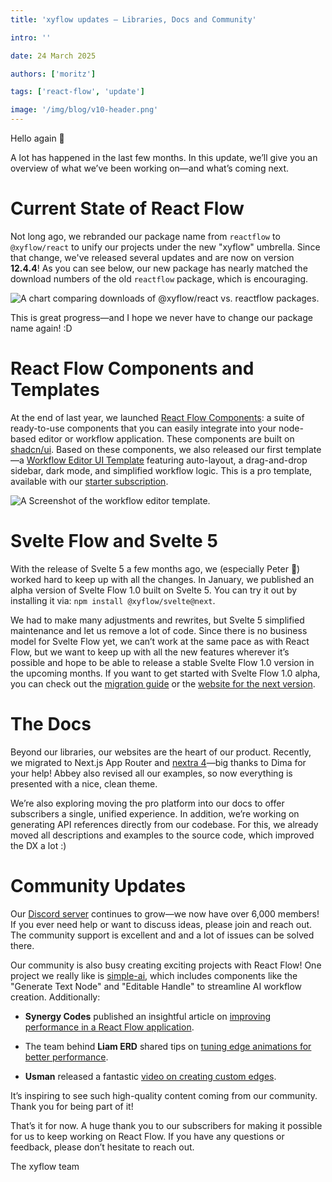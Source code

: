 ```yaml
---
title: 'xyflow updates – Libraries, Docs and Community'

intro: ''

date: 24 March 2025

authors: ['moritz']

tags: ['react-flow', 'update']

image: '/img/blog/v10-header.png'
---
```




Hello again 👋

A lot has happened in the last few months. In this update, we’ll give you an overview of what we’ve been working on—and what’s coming next.

# Current State of React Flow

Not long ago, we rebranded our package name from `reactflow` to `@xyflow/react` to unify our projects under the new "xyflow" umbrella. Since that change, we've released several updates and are now on version **12.4.4**! As you can see below, our new package has nearly matched the download numbers of the old `reactflow` package, which is encouraging.

<Image
  src="/img/blog/2025-spring/npmtrends.png"
  alt="A chart comparing downloads of @xyflow/react vs. reactflow packages."
  width={1400}
  height={502}
/>

This is great progress—and I hope we never have to change our package name again! :D

# React Flow Components and Templates

At the end of last year, we launched [React Flow Components](https://reactflow.dev/components): a suite of ready-to-use components that you can easily integrate into your node-based editor or workflow application. These components are built on [shadcn/ui](https://ui.shadcn.com/). Based on these components, we also released our first template—a [Workflow Editor UI Template](https://reactflow.dev/components/templates/workflow-editor) featuring auto-layout, a drag-and-drop sidebar, dark mode, and simplified workflow logic. This is a pro template, available with our [starter subscription](https://reactflow.dev/pro).

<Image
  src="/img/blog/2025-spring/workflow-editor.png"
  alt="A Screenshot of the workflow editor template."
  width={1400}
  height={783}
/>

# Svelte Flow and Svelte 5

With the release of Svelte 5 a few months ago, we (especially Peter 🤙) worked hard to keep up with all the changes. In January, we published an alpha version of Svelte Flow 1.0 built on Svelte 5. You can try it out by installing it via: `npm install @xyflow/svelte@next`.

We had to make many adjustments and rewrites, but Svelte 5 simplified maintenance and let us remove a lot of code. Since there is no business model for Svelte Flow yet, we can’t work at the same pace as with React Flow, but we want to keep up with all the new features wherever it’s possible and hope to be able to release a stable Svelte Flow 1.0 version in the upcoming months. If you want to get started with Svelte Flow 1.0 alpha, you can check out the [migration guide](https://next.svelteflow.dev/learn/troubleshooting/migrate-to-v1) or the [website for the next version](https://next.svelteflow.dev/).

# The Docs

Beyond our libraries, our websites are the heart of our product. Recently, we migrated to Next.js App Router and [nextra 4](https://nextra.site/)—big thanks to Dima for your help! Abbey also revised all our examples, so now everything is presented with a nice, clean theme.

We’re also exploring moving the pro platform into our docs to offer subscribers a single, unified experience. In addition, we’re working on generating API references directly from our codebase. For this, we already moved all descriptions and examples to the source code, which improved the DX a lot :)

# Community Updates

Our [Discord server](https://discord.gg/Bqt6xrs) continues to grow—we now have over 6,000 members! If you ever need help or want to discuss ideas, please join and reach out. The community support is excellent and and a lot of issues can be solved there.

Our community is also busy creating exciting projects with React Flow! One project we really like is [simple-ai](https://www.simple-ai.dev/ai-agents), which includes components like the "Generate Text Node" and "Editable Handle" to streamline AI workflow creation. Additionally:

- **Synergy Codes** published an insightful article on [improving performance in a React Flow application](https://community.synergycodes.com/topic/18/the-ultimate-guide-to-optimize-react-flow-project-performance).

- The team behind **Liam ERD** shared tips on [tuning edge animations for better performance](https://liambx.com/blog/tuning-edge-animations-reactflow-optimal-performance).

- **Usman** released a fantastic [video on creating custom edges](https://www.youtube.com/watch?v=FrJtdxqY4GE&t=1109s).

It’s inspiring to see such high-quality content coming from our community. Thank you for being part of it!

That’s it for now. A huge thank you to our subscribers for making it possible for us to keep working on React Flow. If you have any questions or feedback, please don’t hesitate to reach out.

The xyflow team

